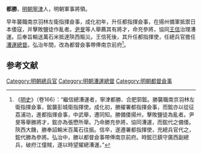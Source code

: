 '''都勝'''，[[明朝|明朝]][[寧津|寧津]]人，明朝軍事將領。

早年襲職南京羽林左衛指揮僉事，成化初年，升任都指揮僉事，在揚州備軍抵禦日本倭寇，并擊敗鹽徒作亂者。[[尹旻|尹旻]]等人舉薦其有將才，命充參將，協同[[王信_(明朝將領)|王信]]治理漕運。后奉旨輸送萬石米抵達陝西賑災。王信死後，其升任都指揮使，任總兵官擔任[[漕運總督|漕運總督]]。弘治年間，改為都督僉事帶俸南京前府<ref>《[[明史|明史]]》（卷166）：“繼信總漕運者，寧津都勝、合肥郭鋐。勝襲職南京羽林左衛指揮僉事，鋐襲彭城衛指揮使。成化初，勝擢署都指揮僉事，而鋐亦以從征荔浦功，進都指揮僉事，中武舉，遷同知。勝備倭揚州，擊敗鹽徒為亂者。尹旻等舉勝將才，鋐亦為張懋所舉。乃命勝充參將，協同漕運，而鋐代之備倭。陝西大饑，勝奉詔輸米百萬石往振。信卒，遂遷署都指揮使，充總兵官代之，鋐代勝為參將。弘治中，勝以都督僉事帶俸南京前府。時鋐已鎮守廣西副總兵，破府江僮賊，遂以時望擢總漕運。”</ref>。

==参考文献==
{{wikisource|明史/卷166}}
<div class="references-small">
<references />
</div>

{{明朝人物小作品}}
{{DEFAULTSORT:D都}}
[[Category:明朝總兵官|Category:明朝總兵官]]
[[Category:明朝漕運總督|Category:明朝漕運總督]]
[[Category:明朝都督僉事|Category:明朝都督僉事]]